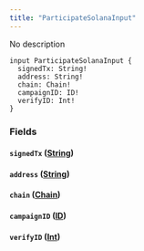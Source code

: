 ```yaml
---
title: "ParticipateSolanaInput"
---
```


No description

```
input ParticipateSolanaInput {
  signedTx: String!
  address: String!
  chain: Chain!
  campaignID: ID!
  verifyID: Int!
}

```

### Fields[](#fields "Direct link to heading")

#### `signedTx` ([String](/developer/graphql-api/references/scalars/string))[](#signedtx-string "Direct link to heading")

#### `address` ([String](/developer/graphql-api/references/scalars/string))[](#address-string "Direct link to heading")

#### `chain` ([Chain](/developer/graphql-api/references/enums/chain))[](#chain-chain "Direct link to heading")

#### `campaignID` ([ID](/developer/graphql-api/references/scalars/id))[](#campaignid-id "Direct link to heading")

#### `verifyID` ([Int](/developer/graphql-api/references/scalars/int))[](#verifyid-int "Direct link to heading")